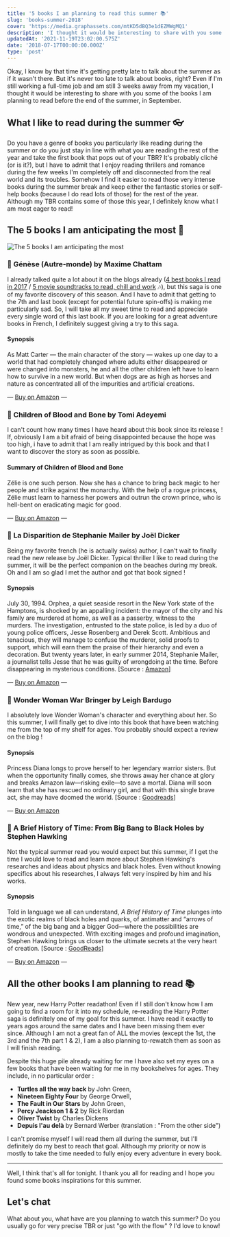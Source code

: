 ```yaml
---
title: '5 books I am planning to read this summer 📚'
slug: 'books-summer-2018'
cover: 'https://media.graphassets.com/mtKD5dBQ3e1dEZMWgMQ1'
description: 'I thought it would be interesting to share with you some of the books I am planning to read before the end of the summer, in September.'
updatedAt: '2021-11-19T23:02:00.575Z'
date: '2018-07-17T00:00:00.000Z'
type: 'post'
---
```


Okay, I know by that time it's getting pretty late to talk about the summer as if it wasn't there. But it's never too late to talk about books, right? Even if I'm still working a full-time job and am still 3 weeks away from my vacation, I thought it would be interesting to share with you some of the books I am planning to read before the end of the summer, in September.

## What I like to read during the summer 👓

Do you have a genre of books you particularly like reading during the summer or do you just stay in line with what you are reading the rest of the year and take the first book that pops out of your TBR? It's probably cliché (or is it?), but I have to admit that I enjoy reading thrillers and romance during the few weeks I'm completely off and disconnected from the real world and its troubles. Somehow I find it easier to read those very intense books during the summer break and keep either the fantastic stories or self-help books (because I do read lots of those) for the rest of the year. Although my TBR contains some of those this year, I definitely know what I am most eager to read!

## The 5 books I am anticipating the most 🙌

![The 5 books I am anticipating the most](https://media.graphcms.com/lArk3hESQxSVQbcYv9gc)

### 📖 Génèse (Autre-monde) by Maxime Chattam

I already talked quite a lot about it on the blogs already ([4 best books I read in 2017](/blog/4-best-books-of-2017/) / [5 movie soundtracks to read, chill and work](/blog/movie-soundtracks/) 🎶), but this saga is one of my favorite discovery of this season. And I have to admit that getting to the 7th and last book (except for potential future spin-offs) is making me particularly sad. So, I will take all my sweet time to read and appreciate every single word of this last book. If you are looking for a great adventure books in French, I definitely suggest giving a try to this saga.

#### Synopsis

As Matt Carter — the main character of the story — wakes up one day to a world that had completely changed where adults either disappeared or were changed into monsters, he and all the other children left have to learn how to survive in a new world. But when dogs are as high as horses and nature as concentrated all of the impurities and artificial creations.

— [Buy on Amazon](https://www.amazon.fr/Autre-monde-7-Gen%C3%A8se-Maxime-Chattam/dp/2226393072/ref=as_li_ss_tl?_encoding=UTF8&qid=1531781201&sr=8-1&linkCode=sl1&tag=matlifdis-21&linkId=002eaa167f454cd6b8b1a6583b0020f1) —

### 📖 Children of Blood and Bone by Tomi Adeyemi

I can't count how many times I have heard about this book since its release ! If, obviously I am a bit afraid of being disappointed because the hope was too high, i have to admit that I am really intrigued by this book and that I want to discover the story as soon as possible.

#### Summary of Children of Blood and Bone

Zélie is one such person. Now she has a chance to bring back magic to her people and strike against the monarchy. With the help of a rogue princess, Zélie must learn to harness her powers and outrun the crown prince, who is hell-bent on eradicating magic for good.

— [Buy on Amazon](https://www.amazon.fr/Children-Blood-Bone-Goldener-Zorn/dp/3841440290/ref=as_li_ss_tl?s=books&ie=UTF8&qid=1531834787&sr=1-1&keywords=a+children+of+blood+and+bone&linkCode=sl1&tag=matlifdis-21&linkId=1a240c5d4e9498bf27ac3bf3720d42d3) —

### 📖 La Disparition de Stephanie Mailer by Joël Dicker

Being my favorite french (he is actually swiss) author, I can't wait to finally read the new release by Joël Dicker. Typical thriller I like to read during the summer, it will be the perfect companion on the beaches during my break. Oh and I am so glad I met the author and got that book signed !

#### Synopsis

July 30, 1994. Orphea, a quiet seaside resort in the New York state of the Hamptons, is shocked by an appalling incident: the mayor of the city and his family are murdered at home, as well as a passerby, witness to the murders. The investigation, entrusted to the state police, is led by a duo of young police officers, Jesse Rosenberg and Derek Scott. Ambitious and tenacious, they will manage to confuse the murderer, solid proofs to support, which will earn them the praise of their hierarchy and even a decoration. But twenty years later, in early summer 2014, Stephanie Mailer, a journalist tells Jesse that he was guilty of wrongdoing at the time. Before disappearing in mysterious conditions. \[Source : [Amazon](https://www.amazon.fr/Disparition-Stephanie-Mailer-Jo%C3%ABl-Dicker/dp/B0788XVFT7/ref=as_li_ss_tl?ie=UTF8&qid=1531834209&sr=8-1&keywords=la+disparition+de+st%C3%A9phanie+mailer&linkCode=sl1&tag=matlifdis-21&linkId=f1249d2facf9813611948ecba2fb64e6)\]

— [Buy on Amazon](https://www.amazon.fr/Disparition-Stephanie-Mailer-Jo%C3%ABl-Dicker/dp/B0788XVFT7/ref=as_li_ss_tl?ie=UTF8&qid=1531834209&sr=8-1&keywords=la+disparition+de+st%C3%A9phanie+mailer&linkCode=sl1&tag=matlifdis-21&linkId=f1249d2facf9813611948ecba2fb64e6) —

### 📖 Wonder Woman War Bringer by Leigh Bardugo

I absolutely love Wonder Woman's character and everything about her. So this summer, I will finally get to dive into this book that have been watching me from the top of my shelf for ages. You probably should expect a review on the blog !

#### Synopsis

Princess Diana longs to prove herself to her legendary warrior sisters. But when the opportunity finally comes, she throws away her chance at glory and breaks Amazon law—risking exile—to save a mortal. Diana will soon learn that she has rescued no ordinary girl, and that with this single brave act, she may have doomed the world. \[Source : [Goodreads](https://www.goodreads.com/book/show/29749085-wonder-woman)\]

— [Buy on Amazon](https://www.amazon.fr/Wonder-Woman-Warbringer-Leigh-Bardugo/dp/0399549730/ref=as_li_ss_tl?_encoding=UTF8&qid=&sr=&linkCode=sl1&tag=matlifdis-21&linkId=5ebe15258495145936c654d4d535ca6b)

### 📖 A Brief History of Time: From Big Bang to Black Holes by Stephen Hawking

Not the typical summer read you would expect but this summer, if I get the time I would love to read and learn more about Stephen Hawking's researches and ideas about physics and black holes. Even without knowing specifics about his researches, I always felt very inspired by him and his works.

#### Synopsis

Told in language we all can understand, *A Brief History of Time* plunges into the exotic realms of black holes and quarks, of antimatter and “arrows of time,” of the big bang and a bigger God—where the possibilities are wondrous and unexpected. With exciting images and profound imagination, Stephen Hawking brings us closer to the ultimate secrets at the very heart of creation. \[Source : [GoodReads](https://www.goodreads.com/book/show/3869.A_Brief_History_of_Time)\]

— [Buy on Amazon](https://www.amazon.fr/Brief-History-Time-Other-Essays/dp/0553109537/ref=as_li_ss_tl?_encoding=UTF8&qid=1531780983&sr=1-1&linkCode=ll1&tag=matlifdis-21&linkId=7ee8b46305da82e5f65defe0160b3cb4) —

## All the other books I am planning to read 📚

New year, new Harry Potter readathon! Even if I still don't know how I am going to find a room for it into my schedule, re-reading the Harry Potter saga is definitely one of my goal for this summer. I have read it exactly to years agos around the same dates and I have been missing them ever since. Although I am not a great fan of ALL the movies (except the 1st, the 3rd and the 7th part 1 & 2), I am a also planning to-rewatch them as soon as I will finish reading.

Despite this huge pile already waiting for me I have also set my eyes on a few books that have been waiting for me in my bookshelves for ages. They include, in no particular order :

-   **Turtles all the way back** by John Green,
-   **Nineteen Eighty Four** by George Orwell,
-   **The Fault in Our Stars** by John Green,
-   **Percy Jeackson 1 & 2** by Rick Riordan
-   **Oliver Twist** by Charles Dickens
-   **Depuis l'au delà** by Bernard Werber (translation : "From the other side")

I can't promise myself I will read them all during the summer, but I'll definitely do my best to reach that goal. Although my priority or now is mostly to take the time needed to fully enjoy every adventure in every book.

---

Well, I think that's all for tonight. I thank you all for reading and I hope you found some books inspirations for this summer.

## Let's chat

What about you, what have are you planning to watch this summer? Do you usually go for very precise TBR or just "go with the flow" ? I'd love to know!
